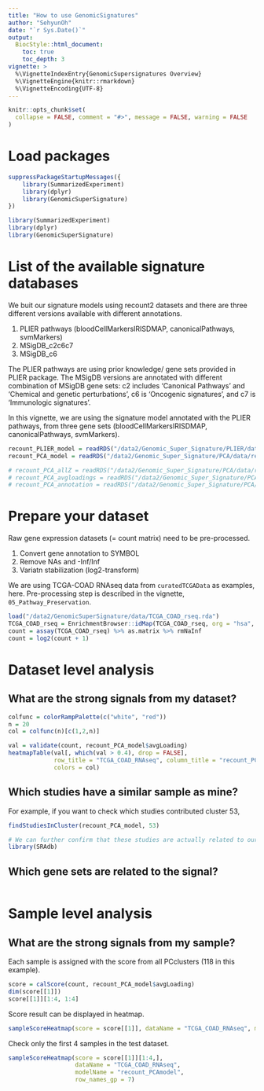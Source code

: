 ```yaml
---
title: "How to use GenomicSignatures"
author: "SehyunOh"
date: "`r Sys.Date()`"
output:
  BiocStyle::html_document:
    toc: true
    toc_depth: 3
vignette: >
  %\VignetteIndexEntry{GenomicSupersignatures Overview}
  %\VignetteEngine{knitr::rmarkdown}
  %\VignetteEncoding{UTF-8}
---
```


```r
knitr::opts_chunk$set(
  collapse = FALSE, comment = "#>", message = FALSE, warning = FALSE
)
```

# Load packages
```r
suppressPackageStartupMessages({
    library(SummarizedExperiment)
    library(dplyr)
    library(GenomicSuperSignature)
})
```

```r
library(SummarizedExperiment)
library(dplyr)
library(GenomicSuperSignature)
```


# List of the available signature databases
We buit our signature models using recount2 datasets and there are three different
versions available with different annotations.    

1. PLIER pathways (bloodCellMarkersIRISDMAP, canonicalPathways, svmMarkers)
2. MSigDB_c2c6c7
3. MSigDB_c6    

The PLIER pathways are using prior knowledge/ gene sets provided in PLIER package.
The MSigDB versions are annotated with different combination of MSigDB gene sets:
c2 includes 'Canonical Pathways' and 'Chemical and genetic perturbations', c6 is
'Oncogenic signatures', and c7 is 'Immunologic signatures'.

In this vignette, we are using the signature model annotated with the PLIER pathways,
from three gene sets (bloodCellMarkersIRISDMAP, canonicalPathways, svmMarkers).

```r
recount_PLIER_model = readRDS("/data2/Genomic_Super_Signature/PLIER/data/recount_PLIER_model.rds")   # 2.1GB
recount_PCA_model = readRDS("/data2/Genomic_Super_Signature/PCA/data/recount_PCA_model.rds")
```

```r
# recount_PCA_allZ = readRDS("/data2/Genomic_Super_Signature/PCA/data/recount2_allZ.rds")
# recount_PCA_avgloadings = readRDS("/data2/Genomic_Super_Signature/PCA/data/avgLoadingRecount2.rds")  
# recount_PCA_annotation = readRDS("/data2/Genomic_Super_Signature/PCA/data/topPathways_recount2PCAmodel.rds")   
```



# Prepare your dataset
Raw gene expression datasets (= count matrix) need to be pre-processed.

1. Convert gene annotation to SYMBOL    
2. Remove NAs and -Inf/Inf     
3. Variatn stabilization (log2-transform)  
   
We are using TCGA-COAD RNAseq data from `curatedTCGAData` as examples, here. 
Pre-processing step is described in the vignette, `05_Pathway_Preservation`.

```r
load("/data2/GenomicSuperSignature/data/TCGA_COAD_rseq.rda")
TCGA_COAD_rseq = EnrichmentBrowser::idMap(TCGA_COAD_rseq, org = "hsa", from = "ENTREZID", to = "SYMBOL")
count = assay(TCGA_COAD_rseq) %>% as.matrix %>% rmNaInf
count = log2(count + 1)
```



# Dataset level analysis
## What are the strong signals from my dataset?
```r
colfunc = colorRampPalette(c("white", "red"))
n = 20
col = colfunc(n)[c(1,2,n)]
```

```r
val = validate(count, recount_PCA_model$avgLoading)
heatmapTable(val[, which(val > 0.4), drop = FALSE], 
             row_title = "TCGA_COAD_RNAseq", column_title = "recount_PCA_model",
             colors = col)
```


## Which studies have a similar sample as mine?
For example, if you want to check which studies contributed cluster 53,
```r
findStudiesInCluster(recount_PCA_model, 53)
```

```r
# We can further confirm that these studies are actually related to our dataset.
library(SRAdb)
```


## Which gene sets are related to the signal?
```r

```



# Sample level analysis
## What are the strong signals from my sample?

Each sample is assigned with the score from all PCclusters (118 in this example).
```r
score = calScore(count, recount_PCA_model$avgLoading)
dim(score[[1]])
score[[1]][1:4, 1:4]
```

Score result can be displayed in heatmap. 
```r
sampleScoreHeatmap(score = score[[1]], dataName = "TCGA_COAD_RNAseq", modelName = "recount_PCAmodel")
```

Check only the first 4 samples in the test dataset.
```r
sampleScoreHeatmap(score = score[[1]][1:4,], 
                   dataName = "TCGA_COAD_RNAseq", 
                   modelName = "recount_PCAmodel",
                   row_names_gp = 7)
```

